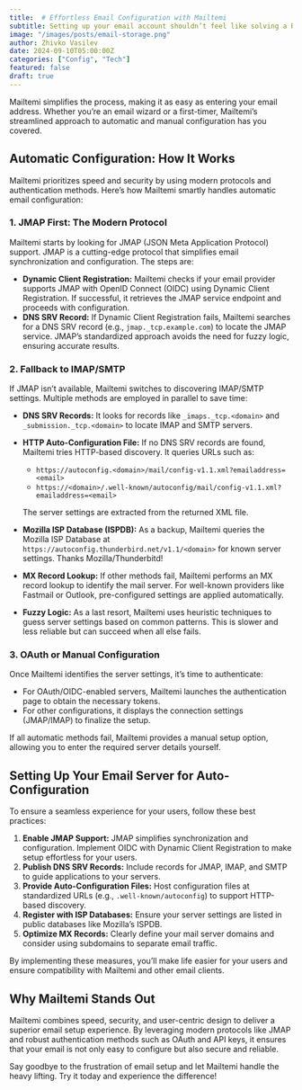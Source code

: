 ```yaml
---
title:  # Effortless Email Configuration with Mailtemi
subtitle: Setting up your email account shouldn’t feel like solving a Rubik’s cube.
image: "/images/posts/email-storage.png"
author: Zhivko Vasilev
date: 2024-09-10T05:00:00Z
categories: ["Config", "Tech"]
featured: false
draft: true
---
```


Mailtemi simplifies the process, making it as easy as entering your email address. Whether you’re an email wizard or a first-timer, Mailtemi’s streamlined approach to automatic and manual configuration has you covered.

## Automatic Configuration: How It Works

Mailtemi prioritizes speed and security by using modern protocols and authentication methods. Here’s how Mailtemi smartly handles automatic email configuration:

### 1. **JMAP First: The Modern Protocol**
Mailtemi starts by looking for JMAP (JSON Meta Application Protocol) support. JMAP is a cutting-edge protocol that simplifies email synchronization and configuration. The steps are:

- **Dynamic Client Registration:** Mailtemi checks if your email provider supports JMAP with OpenID Connect (OIDC) using Dynamic Client Registration. If successful, it retrieves the JMAP service endpoint and proceeds with configuration.
- **DNS SRV Record:** If Dynamic Client Registration fails, Mailtemi searches for a DNS SRV record (e.g., `jmap._tcp.example.com`) to locate the JMAP service. JMAP’s standardized approach avoids the need for fuzzy logic, ensuring accurate results.

### 2. **Fallback to IMAP/SMTP**
If JMAP isn’t available, Mailtemi switches to discovering IMAP/SMTP settings. Multiple methods are employed in parallel to save time:

- **DNS SRV Records:** It looks for records like `_imaps._tcp.<domain>` and `_submission._tcp.<domain>` to locate IMAP and SMTP servers.
- **HTTP Auto-Configuration File:** If no DNS SRV records are found, Mailtemi tries HTTP-based discovery. It queries URLs such as:
  - `https://autoconfig.<domain>/mail/config-v1.1.xml?emailaddress=<email>`
  - `https://<domain>/.well-known/autoconfig/mail/config-v1.1.xml?emailaddress=<email>`
  
  The server settings are extracted from the returned XML file.
- **Mozilla ISP Database (ISPDB):** As a backup, Mailtemi queries the Mozilla ISP Database at `https://autoconfig.thunderbird.net/v1.1/<domain>` for known server settings. Thanks Mozilla/Thunderbitd!
- **MX Record Lookup:** If other methods fail, Mailtemi performs an MX record lookup to identify the mail server. For well-known providers like Fastmail or Outlook, pre-configured settings are applied automatically.
- **Fuzzy Logic:** As a last resort, Mailtemi uses heuristic techniques to guess server settings based on common patterns. This is slower and less reliable but can succeed when all else fails.

### 3. **OAuth or Manual Configuration**
Once Mailtemi identifies the server settings, it’s time to authenticate:

- For OAuth/OIDC-enabled servers, Mailtemi launches the authentication page to obtain the necessary tokens.
- For other configurations, it displays the connection settings (JMAP/IMAP) to finalize the setup.

If all automatic methods fail, Mailtemi provides a manual setup option, allowing you to enter the required server details yourself.

## Setting Up Your Email Server for Auto-Configuration

To ensure a seamless experience for your users, follow these best practices:

1. **Enable JMAP Support:** JMAP simplifies synchronization and configuration. Implement OIDC with Dynamic Client Registration to make setup effortless for your users.
2. **Publish DNS SRV Records:** Include records for JMAP, IMAP, and SMTP to guide applications to your servers.
3. **Provide Auto-Configuration Files:** Host configuration files at standardized URLs (e.g., `.well-known/autoconfig`) to support HTTP-based discovery.
4. **Register with ISP Databases:** Ensure your server settings are listed in public databases like Mozilla’s ISPDB.
5. **Optimize MX Records:** Clearly define your mail server domains and consider using subdomains to separate email traffic.

By implementing these measures, you’ll make life easier for your users and ensure compatibility with Mailtemi and other email clients.

## Why Mailtemi Stands Out

Mailtemi combines speed, security, and user-centric design to deliver a superior email setup experience. By leveraging modern protocols like JMAP and robust authentication methods such as OAuth and API keys, it ensures that your email is not only easy to configure but also secure and reliable.

Say goodbye to the frustration of email setup and let Mailtemi handle the heavy lifting. Try it today and experience the difference!



